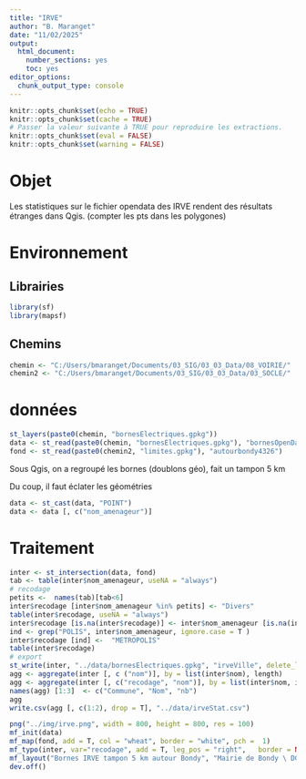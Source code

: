 ```yaml
---
title: "IRVE"
author: "B. Maranget"
date: "11/02/2025"
output: 
  html_document: 
    number_sections: yes
    toc: yes
editor_options: 
  chunk_output_type: console
---
```



```r
knitr::opts_chunk$set(echo = TRUE)
knitr::opts_chunk$set(cache = TRUE)
# Passer la valeur suivante à TRUE pour reproduire les extractions.
knitr::opts_chunk$set(eval = FALSE)
knitr::opts_chunk$set(warning = FALSE)
```


# Objet

Les statistiques sur le fichier opendata des IRVE rendent des résultats étranges dans Qgis.
(compter les pts dans les polygones)

# Environnement


## Librairies


```r
library(sf)
library(mapsf)
```


## Chemins


```r
chemin <- "C:/Users/bmaranget/Documents/03_SIG/03_03_Data/08_VOIRIE/"
chemin2 <- "C:/Users/bmaranget/Documents/03_SIG/03_03_Data/03_SOCLE/"
```



# données

```r
st_layers(paste0(chemin, "bornesElectriques.gpkg"))
data <- st_read(paste0(chemin, "bornesElectriques.gpkg"), "bornesOpenDataTampon5km")
fond <- st_read(paste0(chemin2, "limites.gpkg"), "autourbondy4326")
```

Sous Qgis, on a regroupé les bornes (doublons géo), fait un tampon 5 km

Du coup, il faut éclater les géométries

```r
data <- st_cast(data, "POINT")
data <- data [, c("nom_amenageur")]
```


# Traitement


```r
inter <- st_intersection(data, fond)
tab <- table(inter$nom_amenageur, useNA = "always")
# recodage 
petits <-  names(tab)[tab<6]
inter$recodage [inter$nom_amenageur %in% petits] <- "Divers"
table(inter$recodage, useNA = "always")
inter$recodage [is.na(inter$recodage)] <- inter$nom_amenageur [is.na(inter$recodage)]
ind <- grep("POLIS", inter$nom_amenageur, ignore.case = T )
inter$recodage [ind] <-  "METROPOLIS"
table(inter$recodage)
# export
st_write(inter, "../data/bornesElectriques.gpkg", "irveVille", delete_layer = T)
agg <- aggregate(inter [, c ("nom")], by = list(inter$nom), length)
agg <- aggregate(inter [, c("recodage", "nom")], by = list(inter$nom, inter$recodage), length)
names(agg) [1:3]  <- c("Commune", "Nom", "nb")
agg
write.csv(agg [, c(1:2), drop = T], "../data/irveStat.csv")
```



```r
png("../img/irve.png", width = 800, height = 800, res = 100)
mf_init(data)
mf_map(fond, add = T, col = "wheat", border = "white", pch =  1)
mf_typo(inter, var="recodage", add = T, leg_pos = "right",   border = NA , leg_title = NA ,  leg_frame = TRUE)
mf_layout("Bornes IRVE tampon 5 km autour Bondy", "Mairie de Bondy \ DGST\nJanvier 2025\nOSM, data.gouv")
dev.off()
```


